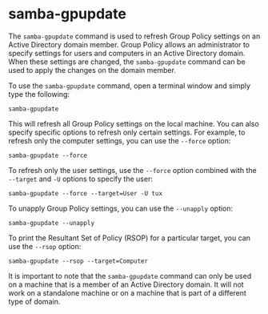 # samba-gpupdate {#samba-gpupdate}

The `samba-gpupdate` command is used to refresh Group Policy settings on an Active Directory domain member. Group Policy allows an administrator to specify settings for users and computers in an Active Directory domain. When these settings are changed, the `samba-gpupdate` command can be used to apply the changes on the domain member.

\index{samba-gpupdate}

To use the `samba-gpupdate` command, open a terminal window and simply type the following:

```shell
samba-gpupdate
```

This will refresh all Group Policy settings on the local machine. You can also specify specific options to refresh only certain settings. For example, to refresh only the computer settings, you can use the `--force` option:

```shell
samba-gpupdate --force
```

To refresh only the user settings, use the `--force` option combined with the `--target` and `-U` options to specify the user:

```shell
samba-gpupdate --force --target=User -U tux
```

To unapply Group Policy settings, you can use the `--unapply` option:

```shell
samba-gpupdate --unapply
```

To print the Resultant Set of Policy (RSOP) for a particular target, you can use the `--rsop` option:

```shell
samba-gpupdate --rsop --target=Computer
```

It is important to note that the `samba-gpupdate` command can only be used on a machine that is a member of an Active Directory domain. It will not work on a standalone machine or on a machine that is part of a different type of domain.
